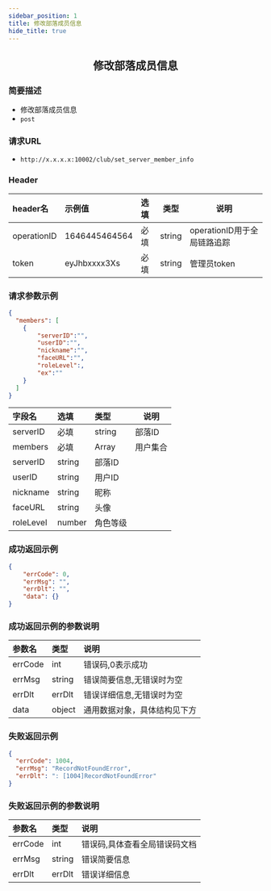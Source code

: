 ```yaml
---
sidebar_position: 1
title: 修改部落成员信息
hide_title: true
---
```


<center>

## 修改部落成员信息

</center>

### 简要描述
- 修改部落成员信息
- `post` 
### 请求URL
- `http://x.x.x.x:10002/club/set_server_member_info` 


### Header
|header名|示例值|选填|类型|说明|
|:----    |:-------    |:--- |---|------      |
|operationID|1646445464564|必填|string|operationID用于全局链路追踪|
|token|eyJhbxxxx3Xs|必填|string|管理员token|


### 请求参数示例


```json
{
  "members": [
    {
        "serverID":"",
        "userID":"",
        "nickname":"",
        "faceURL":"",
        "roleLevel":,
        "ex":""
    }
  ]
}

```
|字段名|选填|类型|说明|
|:----    |:-------    |:--- |---|
|serverID|必填|string|部落ID|
|members|必填|Array|用户集合|
|serverID|string|部落ID|
|userID|string|用户ID|
|nickname|string|昵称|
|faceURL|string|头像|
|roleLevel|number|角色等级|
### 成功返回示例


```json
{
    "errCode": 0,
    "errMsg": "",
    "errDlt": "",
    "data": {}
}
```
### 成功返回示例的参数说明


|参数名|类型|说明|
|:----    |:-------    |:--- |
|errCode|int|错误码,0表示成功|
|errMsg|string|错误简要信息,无错误时为空|
|errDlt|errDlt|错误详细信息,无错误时为空|
|data|object|通用数据对象，具体结构见下方|

### 失败返回示例


```json
{
  "errCode": 1004,
  "errMsg": "RecordNotFoundError",
  "errDlt": ": [1004]RecordNotFoundError"
}
```
### 失败返回示例的参数说明


|参数名|类型|说明|
|:----    |:-------    |:--- |
|errCode|int|错误码,具体查看全局错误码文档|
|errMsg|string|错误简要信息|
|errDlt|errDlt|错误详细信息|
